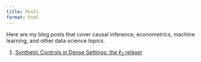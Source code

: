 ```yaml
---
title: Posts
format: html
---
```


Here are my blog posts that cover causal inference, econometrics, machine learning, and other data science topics.

1. [Synthetic Controls in Dense Settings: the $\ell_2$ relaxer](scdense.html)
